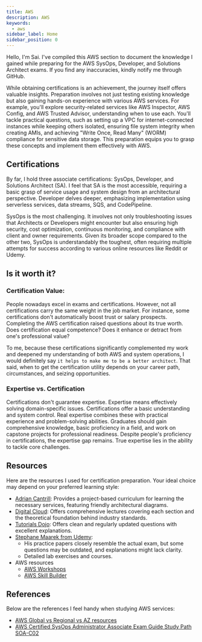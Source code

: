 ```yaml
---
title: AWS 
description: AWS
keywords:
  - aws
sidebar_label: Home
sidebar_position: 0
---
```


Hello, I'm Sai. I've compiled this AWS section to document the knowledge I gained while preparing for the AWS SysOps, Developer, and Solutions Architect exams. If you find any inaccuracies, kindly notify me through GitHub.

While obtaining certifications is an achievement, the journey itself offers valuable insights. Preparation involves not just testing existing knowledge but also gaining hands-on experience with various AWS services. For example, you'll explore security-related services like AWS Inspector, AWS Config, and AWS Trusted Advisor, understanding when to use each. You'll tackle practical questions, such as setting up a VPC for internet-connected instances while keeping others isolated, ensuring file system integrity when creating AMIs, and achieving "Write Once, Read Many" (WORM) compliance for sensitive data storage. This preparation equips you to grasp these concepts and implement them effectively with AWS.

## Certifications

By far, I hold three associate certifications: SysOps, Developer, and Solutions Architect (SA). I feel that SA is the most accessible, requiring a basic grasp of service usage and system design from an architectural perspective. Developer delves deeper, emphasizing implementation using serverless services, data streams, SQS, and CodePipeline.

SysOps is the most challenging. It involves not only troubleshooting issues that Architects or Developers might encounter but also ensuring high security, cost optimization, continuous monitoring, and compliance with client and owner requirements. Given its broader scope compared to the other two, SysOps is understandably the toughest, often requiring multiple attempts for success according to various online resources like Reddit or Udemy.

## Is it worth it?

### Certification Value:

People nowadays excel in exams and certifications. However, not all certifications carry the same weight in the job market. For instance, some certifications don't automatically boost trust or salary prospects. Completing the AWS certification raised questions about its true worth. Does certification equal competence? Does it enhance or detract from one's professional value? 

To me, because these certifications significantly complemented my work and deepened my understanding of both AWS and system operations, I would definitely say `it helps to make me to be a better architect`. That said, when to get the certification utility depends on your career path, circumstances, and seizing opportunities.

### Expertise vs. Certification

Certifications don't guarantee expertise. Expertise means effectively solving domain-specific issues. Certifications offer a basic understanding and system control. Real expertise combines these with practical experience and problem-solving abilities. Graduates should gain comprehensive knowledge, basic proficiency in a field, and work on capstone projects for professional readiness. Despite people's proficiency in certifications, the expertise gap remains. True expertise lies in the ability to tackle core challenges.

## Resources

Here are the resources I used for certification preparation. Your ideal choice may depend on your preferred learning style:

- [Adrian Cantrill](https://cantrill.io/): Provides a project-based curriculum for learning the necessary services, featuring friendly architectural diagrams. 
- [Digital Cloud](https://digitalcloud.training/): Offers comprehensive lectures covering each section and the theoretical foundation behind industry standards. 
- [Tutorials Dojo](https://tutorialsdojo.com/): Offers clean and regularly updated questions with excellent explanations.
- [Stephane Maarek from Udemy](https://www.udemy.com/user/stephane-maarek/): 
  - His practice papers closely resemble the actual exam, but some questions may be outdated, and explanations might lack clarity.
  - Detailed lab exercises and courses.
- AWS resources
  - [AWS Workshops](https://workshops.aws/categories/AI%2FML)
  - [AWS Skill Builder](https://skillbuilder.aws/)

## References 

Below are the references I feel handy when studying AWS services:
- [AWS Global vs Regional vs AZ resources](https://jayendrapatil.com/aws-global-vs-regional-vs-az-resources/)
- [AWS Certified SysOps Administrator Associate Exam Guide Study Path SOA-C02](https://tutorialsdojo.com/aws-certified-sysops-administrator-associate-exam-guide-study-path-soa-c02/)


  